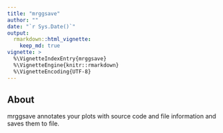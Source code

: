 ```yaml
---
title: "mrggsave"
author: ""
date: "`r Sys.Date()`"
output: 
  rmarkdown::html_vignette: 
    keep_md: true
vignette: >
  %\VignetteIndexEntry{mrggsave}
  %\VignetteEngine{knitr::rmarkdown}
  %\VignetteEncoding{UTF-8}
---
```




## About
mrggsave annotates your plots with source code and file information and 
saves them to file.






